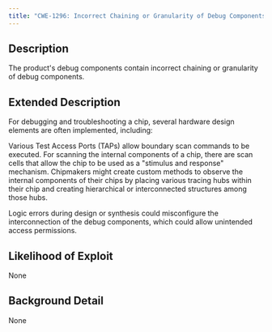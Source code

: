 ```yaml
---
title: "CWE-1296: Incorrect Chaining or Granularity of Debug Components"
---
```


## Description
The product's debug components contain incorrect chaining or granularity of debug components.

## Extended Description

For debugging and troubleshooting a chip, several hardware design elements are often implemented, including:

Various Test Access Ports (TAPs) allow boundary scan commands to be executed.
For scanning the internal components of a chip, there are scan cells that allow the chip to be used as a "stimulus and response" mechanism.
Chipmakers might create custom methods to observe the internal components of their chips by placing various tracing hubs within their chip and creating hierarchical or interconnected structures among those hubs.

Logic errors during design or synthesis could misconfigure the interconnection of the debug components, which could allow unintended access permissions.


## Likelihood of Exploit
None

## Background Detail
None
        